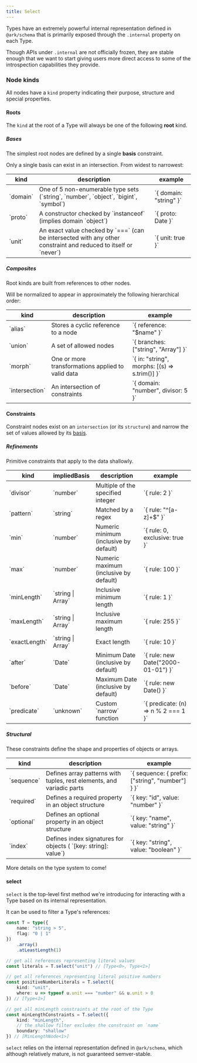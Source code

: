 ```yaml
---
title: Select
---
```


Types have an extremely powerful internal representation defined in `@ark/schema` that is primarily exposed through the `.internal` property on each Type.

Though APIs under `.internal` are not officially frozen, they are stable enough that we want to start giving users more direct access to some of the introspection capabilities they provide.

### Node kinds

All nodes have a `kind` property indicating their purpose, structure and special properties.

#### Roots

The `kind` at the root of a Type will always be one of the following **root** kind.

##### Bases

The simplest root nodes are defined by a single **basis** constraint.

Only a single basis can exist in an intersection. From widest to narrowest:

<div className="overflow-auto">
	<table className="w-full">
		<thead>
			<tr>
				<th>kind</th>
				<th>description</th>
				<th className="w-1/3">example</th>
			</tr>
		</thead>
		<tbody>
			<tr>
				<td>`domain`</td>
				<td>
					One of 5 non-enumerable type sets (`string`, `number`, `object`, `bigint`, `symbol`)
				</td>
				<td>`{ domain: "string" }`</td>
			</tr>
			<tr>
				<td>`proto`</td>
				<td>
					A constructor checked by `instanceof` (implies domain `object`)
				</td>
				<td>`{ proto: Date }`</td>
			</tr>
			<tr>
				<td>`unit`</td>
				<td>
					An exact value checked by `===` (can be intersected with any other constraint and reduced to itself or `never`)
				</td>
				<td>`{ unit: true }`</td>
			</tr>
		</tbody>
	</table>
</div>

##### Composites

Root kinds are built from references to other nodes.

Will be normalized to appear in approximately the following hierarchical order:

<div className="overflow-auto">
	<table className="w-full">
		<thead>
			<tr>
				<th>kind</th>
				<th>description</th>
				<th className="w-1/3">example</th>
			</tr>
		</thead>
		<tbody>
			<tr>
				<td>`alias`</td>
				<td>Stores a cyclic reference to a node</td>
				<td>`{ reference: "$name" }`</td>
			</tr>
			<tr>
				<td>`union`</td>
				<td>
					A set of allowed nodes
				</td>
				<td>`{ branches: ["string", "Array"] }`</td>
			</tr>
			<tr>
				<td>`morph`</td>
				<td>
					One or more transformations applied to valid data
				</td>
				<td>`{ in: "string", morphs: [(s) => s.trim()] }`</td>
			</tr>
			<tr>
				<td>`intersection`</td>
				<td>An intersection of constraints</td>
				<td>`{ domain: "number", divisor: 5 }`</td>
			</tr>
		</tbody>
	</table>
</div>

#### Constraints

Constraint nodes exist on an `intersection` (or its `structure`) and narrow the set of values allowed by its [basis](#bases).

##### Refinements

Primitive constraints that apply to the data shallowly.

<div className="overflow-auto">
	<table className="w-full">
		<thead>
			<tr>
				<th>kind</th>
				<th>impliedBasis</th>
				<th>description</th>
				<th className="w-1/3">example</th>
			</tr>
		</thead>
		<tbody>
			<tr>
				<td>`divisor`</td>
				<td>`number`</td>
				<td>Multiple of the specified integer</td>
				<td>`{ rule: 2 }`</td>
			</tr>
			<tr>
				<td>`pattern`</td>
				<td>`string`</td>
				<td>Matched by a regex</td>
				<td>`{ rule: "^[a-z]+$" }`</td>
			</tr>
			<tr>
				<td>`min`</td>
				<td>`number`</td>
				<td>Numeric minimum (inclusive by default)</td>
				<td>`{ rule: 0, exclusive: true }`</td>
			</tr>
			<tr>
				<td>`max`</td>
				<td>`number`</td>
				<td>Numeric maximum (inclusive by default)</td>
				<td>`{ rule: 100 }`</td>
			</tr>
			<tr>
				<td>`minLength`</td>
				<td>`string | Array`</td>
				<td>Inclusive minimum length</td>
				<td>`{ rule: 1 }`</td>
			</tr>
			<tr>
				<td>`maxLength`</td>
				<td>`string | Array`</td>
				<td>Inclusive maximum length</td>
				<td>`{ rule: 255 }`</td>
			</tr>
			<tr>
				<td>`exactLength`</td>
				<td>`string | Array`</td>
				<td>Exact length</td>
				<td>`{ rule: 10 }`</td>
			</tr>
			<tr>
				<td>`after`</td>
				<td>`Date`</td>
				<td>Minimum Date (inclusive by default)</td>
				<td>`{ rule: new Date("2000-01-01") }`</td>
			</tr>
			<tr>
				<td>`before`</td>
				<td>`Date`</td>
				<td>Maximum Date (inclusive by default)</td>
				<td>`{ rule: new Date() }`</td>
			</tr>
			<tr>
				<td>`predicate`</td>
				<td>`unknown`</td>
				<td>Custom `narrow` function</td>
				<td>`{ predicate: (n) => n % 2 === 1 }`</td>
			</tr>
		</tbody>
	</table>
</div>

##### Structural

These constraints define the shape and properties of objects or arrays.

<div className="overflow-auto">
	<table className="w-full">
		<thead>
			<tr>
				<th>kind</th>
				<th>description</th>
				<th className="w-1/3">example</th>
			</tr>
		</thead>
		<tbody>
			<tr>
				<td>`sequence`</td>
				<td>
					Defines array patterns with tuples, rest elements, and variadic parts
				</td>
				<td>`{ sequence: { prefix: ["string", "number"] } }`</td>
			</tr>
			<tr>
				<td>`required`</td>
				<td>Defines a required property in an object structure</td>
				<td>`{ key: "id", value: "number" }`</td>
			</tr>
			<tr>
				<td>`optional`</td>
				<td>Defines an optional property in an object structure</td>
				<td>`{ key: "name", value: "string" }`</td>
			</tr>
			<tr>
				<td>`index`</td>
				<td>
					Defines index signatures for objects (
					`[key: string]: value`)
				</td>
				<td>`{ key: "string", value: "boolean" }`</td>
			</tr>
		</tbody>
	</table>
</div>

More details on the type system to come!

#### select

`select` is the top-level first method we're introducing for interacting with a Type based on its internal representation.

It can be used to filter a Type's references:

```ts
const T = type({
	name: "string > 5",
	flag: "0 | 1"
})
	.array()
	.atLeastLength(1)

// get all references representing literal values
const literals = T.select("unit") // [Type<0>, Type<1>]

// get all references representing literal positive numbers
const positiveNumberLiterals = T.select({
	kind: "unit",
	where: u => typeof u.unit === "number" && u.unit > 0
}) // [Type<1>]

// get all minLength constraints at the root of the Type
const minLengthConstraints = T.select({
	kind: "minLength",
	// the shallow filter excludes the constraint on `name`
	boundary: "shallow"
}) // [MinLengthNode<1>]
```

<Callout type="warn" title="select is not fully stable!">

`select` relies on the internal representation defined in `@ark/schema`, which although relatively mature, is not guaranteed semver-stable.

</Callout>
